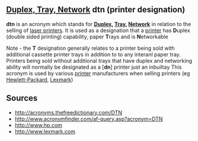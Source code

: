 <!-- Please do not remove or change this AfD message until the issue is settled -->
{{AfDM|page=Dtn (printer designation)|date=2007 December 19|substed=yes}}
<!-- For administrator use only: {{oldafdfull|page=Dtn (printer designation)|date=19 December 2007|result='''keep'''}} -->
<!-- End of AfD message, feel free to edit beyond this point -->
{{dict}}

== [[Duplex, Tray, Network]] dtn (printer designation) ==

'''dtn''' is an acronym which stands for '''[[Duplex]], [[Tray]], [[Network]]''' in relation to the selling of [[laser printers]].
It is used as a designation that a [[printer]] has '''D'''uplex (double sided printing) capability,  paper '''T'''rays and is '''N'''etworkable

Note - the '''T''' designation generally relates to a printer being sold with additional cassette printer trays in addition to to any interanl paper tray.  Printers being sold without additional trays that have duplex and networking ability will normally be designated as a ['''dn'''] printer just an inbuiltay 
This acronym is used by various [[printer]] manufacturers when selling printers (eg [[Hewlett-Packard]], [[Lexmark]]) 


== Sources ==

* http://acronyms.thefreedictionary.com/DTN
* http://www.acronymfinder.com/af-query.asp?acronym=DTN
* http://www.hp.com
* http://www.lexmark.com

{{uncat}}

{{computer-stub}}
{{vocab-stub}}